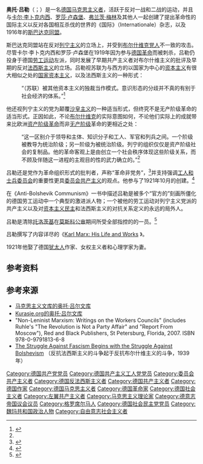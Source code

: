 <!--[[File:Otto_Rühle.jpg|thumb]]
{{Libertarian socialism}}-->
{{左翼共产主义|people}}
'''奥托·吕勒'''（{{lang-de|Otto Rühle}}；{{bd|1874年|10月23日|1943年|6月23日}}）是一名[[德国|德国]][[马克思主义者|马克思主义者]]，活跃于反对一战和二战的运动，并且与[[卡尔·李卜克内西|卡尔·李卜克内西]]、[[罗莎·卢森堡|罗莎·卢森堡]]、[[弗兰茨·梅林|弗兰茨·梅林]]及其他人一起创建了提出革命性的国际主义以反对各国相互杀伐的世界的《国际》（Internationale）杂志，以及1916年的[[斯巴达克同盟|斯巴达克同盟]]。

斯巴达克同盟站在反对[[列宁主义|列宁主义]]的立场上，并受到[[布尔什维克|布尔什维克党人]]不一致的攻击。尽管卡尔·李卜克内西和罗莎·卢森堡在1919年因为参与[[德国十一月革命|德国革命]]而被刺杀，吕勒仍投身于德国[[劳工运动|劳工运动]]左派，同时发展了早期共产主义者对布尔什维主义的批评及早期的反对[[法西斯主义|法西斯主义]]的立场。吕勒视苏联为与西方的以国家为中心的[[资本主义|资本主义]]有很大相似之处的[[国家资本主义|国家资本主义]]，以及法西斯主义的一种形式：

:“（苏联）被其他资本主义的独裁当作模式。意识形态的分歧并不真的有别于社会经济的体系。”<ref name="Otto Rühle and the German Labour Movement">{{Cite web |url=http://www.marxists.org/archive/mattick-paul/1945/otto-ruhle.htm |title=Otto Rühle and the German Labour Movement by Paul Mattick |access-date=2016-08-26 |archive-date=2012-03-09 |archive-url=https://web.archive.org/web/20120309150140/http://www.marxists.org/archive/mattick-paul/1945/otto-ruhle.htm |dead-url=no }}</ref>

他还视列宁主义的党为颠覆[[俄罗斯帝国|沙皇主义]]的一种适当形式，但终究不是无产阶级革命的适当形式。正因如此，不论[[布尔什维克|布尔什维克]]的实际意图如何，不论他们实际上的成就带来比欧洲[[资产阶级|资产阶级]][[革命|革命]]而非[[无产阶级|无产阶级]]革命的更相近之处：

:“这一区别介于领导和主体、知识分子和工人、军官和列兵之间。一个阶级被教导为统治阶级；另一阶级为被统治阶级。列宁的组织仅仅是资产阶级社会的复制品。他的革命客观上是由创立一个社会秩序体现这些阶级关系，而不顾及伴随这一进程的主观目的性的武力确立的。”<ref name="Otto Rühle and the German Labour Movement"/>

吕勒还是党作为革命组织形式的批判者，声称“革命非党务”，<ref>{{Cite web |url=http://www.marxists.org/archive/ruhle/1920/ruhle02.htm |title=存档副本 |accessdate=2016-08-26 |archive-date=2018-07-15 |archive-url=https://web.archive.org/web/20180715111231/https://www.marxists.org/archive/ruhle/1920/ruhle02.htm |dead-url=no }}</ref>并支持强调[[工人和士兵委员会|工人和士兵委员会]]的重要性更具[[委员会共产主义|委员会共产主义]]的观点。他参与了1921年10月{{link-en|统一工人联盟|Allgemeine Arbeiter-Union – Einheitsorganisation}}的创建。<ref name="Politics in B&R">{{cite book|last1=Prichard|first1=Alex|last2=Kinna|first2=Ruth|last3=Pinta|first3=Saku|last4=Berry|first4=Dave|title=Libertarian Socialism: Politics in Black and Red|date=2012|publisher=Palgrave Macmillan}}</ref>

{{le|保尔·马蒂克|Paul Mattick}}在《Anti-Bolshevik Communism》一书中描述吕勒是被多个“官方的”刻画所僵化的德国劳工运动中一个典型的激进派人物；一个被他的劳工运动对列宁主义党派的共产主义以及对[[资本主义民主|资本主义民主]]和法西斯主义的对抗关系定义的永远的局外人。

吕勒是清除[[列夫·托洛茨基|托洛茨基]]在[[莫斯科公审|莫斯科公审]]期间所受全部指控的{{le|杜威委员会|Dewey Commission}}的一员。<ref name="Dewey Commission Report">{{Cite web |url=http://www.marxists.org/archive/trotsky/1937/dewey/index.htm |title=Dewey Commission Report |access-date=2016-08-26 |archive-date=2021-01-25 |archive-url=https://web.archive.org/web/20210125141408/http://www.marxists.org/archive/trotsky/1937/dewey/index.htm |dead-url=no }}</ref>

吕勒撰写了内容详尽的《[http://www.marxists.org/archive/ruhle/1928/marx/index.htm Karl Marx: His Life and Works] {{Wayback|url=http://www.marxists.org/archive/ruhle/1928/marx/index.htm |date=20180715111229 }}》。

1921年他娶了德国[[犹太人|犹太人]]作家、女权主义者和心理学家{{link-en|爱丽丝·格尔斯泰尔|Alice Rühle-Gerstel}}为妻。

== 参考资料 ==
{{reflist}}

==参考来源==
*[http://www.marxists.org/archive/ruhle/ 马克思主义文库的奥托·吕尔文库] {{Wayback|url=http://www.marxists.org/archive/ruhle/ |date=20120309150147 }}
*[https://web.archive.org/web/20041222132056/http://www.kurasje.org/lex/l00500.htm Kurasje.org的奥托·吕尔文库]
*"Non-Leninist Marxism: Writings on the Workers Councils" (includes Ruhle's "The Revolution is Not a Party Affair" and "Report From Moscow"), Red and Black Publishers, St Petersburg, Florida, 2007.  ISBN 978-0-9791813-6-8
*[http://www.marxists.org/archive/ruhle/1939/ruhle01.htm The Struggle Against Fascism Begins with the Struggle Against Bolshevism] {{Wayback|url=http://www.marxists.org/archive/ruhle/1939/ruhle01.htm |date=20120324090954 }}（反抗法西斯主义的斗争起于反抗布尔什维主义的斗争，1939年）
<!--
==参见==
*[[Exilliteratur|Exilliteratur]]-->
{{Authority control}}

{{DEFAULTSORT:Ruhle, Otto}}
<!--[[Category:Adlerian_psychology|Category:Adlerian psychology]]
[[Category:Anti–World_War_II_activists|Category:Anti–World War II activists]]-->
[[Category:德国共产党党员|Category:德国共产党党员]]
[[Category:德国共产主义工人党党员|Category:德国共产主义工人党党员]]
[[Category:委员会共产主义者|Category:委员会共产主义者]]
[[Category:德国反法西斯主义者|Category:德国反法西斯主义者]]
<!--[[Category:German_anti–World_War_I_activists|Category:German anti–World War I activists]]-->
[[Category:德国共产主义者|Category:德国共产主义者]]
[[Category:德国作家|Category:德国作家]]
[[Category:德国马克思主义者|Category:德国马克思主义者]]
[[Category:德国革命家|Category:德国革命家]]
<!--[[Category:German_pacifists|Category:German pacifists]]-->
[[Category:德国社会主义者|Category:德国社会主义者]]
<!--[[Category:Exilliteratur_writers|Category:Exilliteratur writers]]-->
[[Category:左翼共产主义者|Category:左翼共产主义者]]
[[Category:马克思主义理论家|Category:马克思主义理论家]]
[[Category:德意志帝国议会议员|Category:德意志帝国议会议员]]
[[Category:格罗席尔马人|Category:格罗席尔马人]]
<!--[[Category:People_of_the_German_Revolution_of_1918–19|Category:People of the German Revolution of 1918–19]]-->
[[Category:德国社会民主党党员|Category:德国社会民主党党员]]
[[Category:魏玛共和国政治人物|Category:魏玛共和国政治人物]]
[[Category:自由意志社会主义者|Category:自由意志社会主义者]]